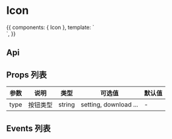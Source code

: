 

<Meta title="图标" component={Icon} />

# Icon

<Preview>
  <Story name="类型">
    {{
      components: { Icon },
      template: `
        <div style="font-size: 24px">
          <Icon type="download" />
          <Icon type="setting" />
          <Icon type="loading" />
        </div>`,
    }}
  </Story>
</Preview>

## Api

## Props 列表

| 参数 | 说明     | 类型   | 可选值                | 默认值 |
| ---- | -------- | ------ | --------------------- | ------ |
| type | 按钮类型 | string | setting, download ... | -      |

## Events 列表
